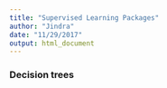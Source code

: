 ```yaml
---
title: "Supervised Learning Packages"
author: "Jindra"
date: "11/29/2017"
output: html_document
---
```

### Decision trees
